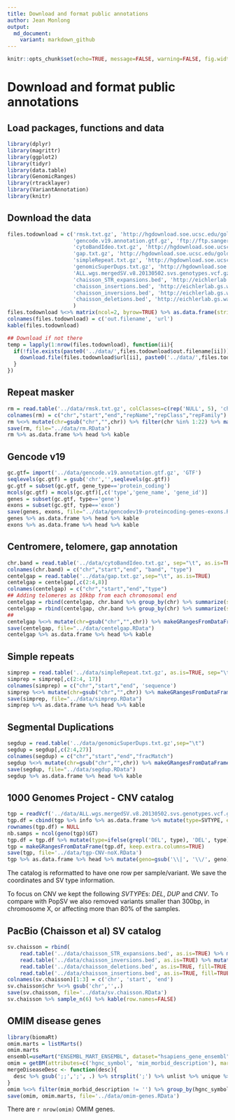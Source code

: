```yaml
---
title: Download and format public annotations
author: Jean Monlong
output:
  md_document:
    variant: markdown_github
---
```


```r
knitr::opts_chunk$set(echo=TRUE, message=FALSE, warning=FALSE, fig.width=10, tidy=TRUE)
```

# Download and format public annotations

## Load packages, functions and data

```r
library(dplyr)
library(magrittr)
library(ggplot2)
library(tidyr)
library(data.table)
library(GenomicRanges)
library(rtracklayer)
library(VariantAnnotation)
library(knitr)
```

## Download the data

```r
files.todownload = c('rmsk.txt.gz', 'http://hgdownload.soe.ucsc.edu/goldenPath/hg19/database/rmsk.txt.gz',
                     'gencode.v19.annotation.gtf.gz', 'ftp://ftp.sanger.ac.uk/pub/gencode/Gencode_human/release_19/gencode.v19.annotation.gtf.gz', 
                     'cytoBandIdeo.txt.gz', 'http://hgdownload.soe.ucsc.edu/goldenPath/hg19/database/cytoBandIdeo.txt.gz', 
                     'gap.txt.gz', 'http://hgdownload.soe.ucsc.edu/goldenPath/hg19/database/gap.txt.gz', 
                     'simpleRepeat.txt.gz', 'http://hgdownload.soe.ucsc.edu/goldenPath/hg19/database/simpleRepeat.txt.gz',
                     'genomicSuperDups.txt.gz', 'http://hgdownload.soe.ucsc.edu/goldenPath/hg19/database/genomicSuperDups.txt.gz', 
                     'ALL.wgs.mergedSV.v8.20130502.svs.genotypes.vcf.gz', 'http://ftp.1000genomes.ebi.ac.uk/vol1/ftp/phase3/integrated_sv_map/ALL.wgs.mergedSV.v8.20130502.svs.genotypes.vcf.gz', 
                     'chaisson_STR_expansions.bed', 'http://eichlerlab.gs.washington.edu/publications/chm1-structural-variation/data/GRCh37/STR_expansions.bed', 
                     'chaisson_insertions.bed', 'http://eichlerlab.gs.washington.edu/publications/chm1-structural-variation/data/GRCh37/insertions.bed', 
                     'chaisson_inversions.bed', 'http://eichlerlab.gs.washington.edu/publications/chm1-structural-variation/data/GRCh37/inversions.bed', 
                     'chaisson_deletions.bed', 'http://eichlerlab.gs.washington.edu/publications/chm1-structural-variation/data/GRCh37/deletions.bed'
                     )
files.todownload %<>% matrix(ncol=2, byrow=TRUE) %>% as.data.frame(stringsAsFactors=FALSE)
colnames(files.todownload) = c('out.filename', 'url')
kable(files.todownload)

## Download if not there
temp = lapply(1:nrow(files.todownload), function(ii){
  if(!file.exists(paste0('../data/',files.todownload$out.filename[ii]))){
    download.file(files.todownload$url[ii], paste0('../data/',files.todownload$out.filename[ii]))
  }
})
```

## Repeat masker

```r
rm = read.table('../data/rmsk.txt.gz', colClasses=c(rep('NULL', 5), 'character', 'integer', 'integer', 'NULL', 'NULL', rep('character', 3)))
colnames(rm) = c("chr","start","end","repName","repClass","repFamily")
rm %<>% mutate(chr=gsub("chr","",chr)) %>% filter(chr %in% 1:22) %>% makeGRangesFromDataFrame(keep.extra.columns=TRUE)
save(rm, file="../data/rm.RData")
rm %>% as.data.frame %>% head %>% kable
```

## Gencode v19

```r
gc.gtf= import('../data/gencode.v19.annotation.gtf.gz', 'GTF')
seqlevels(gc.gtf) = gsub('chr','',seqlevels(gc.gtf))
gc.gtf = subset(gc.gtf, gene_type=='protein_coding')
mcols(gc.gtf) = mcols(gc.gtf)[,c('type','gene_name', 'gene_id')]
genes = subset(gc.gtf, type=='gene')
exons = subset(gc.gtf, type=='exon')
save(genes, exons, file="../data/gencodev19-proteincoding-genes-exons.RData")
genes %>% as.data.frame %>% head %>% kable
exons %>% as.data.frame %>% head %>% kable
```

## Centromere, telomere, gap annotation

```r
chr.band = read.table('../data/cytoBandIdeo.txt.gz', sep="\t", as.is=TRUE)
colnames(chr.band) = c("chr","start","end", "band", "type")
centelgap = read.table('../data/gap.txt.gz',sep="\t", as.is=TRUE)
centelgap = centelgap[,c(2:4,8)]
colnames(centelgap) = c("chr","start","end","type")
## Adding telomeres as 10kbp from each chromosomal end
centelgap = rbind(centelgap, chr.band %>% group_by(chr) %>% summarize(start=min(start),end=1e4) %>% mutate(type="telomere"))
centelgap = rbind(centelgap, chr.band %>% group_by(chr) %>% summarize(start=max(end)-1e4,end=max(end)) %>% mutate(type="telomere"))
##
centelgap %<>% mutate(chr=gsub("chr","",chr)) %>% makeGRangesFromDataFrame(keep.extra.columns=TRUE)
save(centelgap, file="../data/centelgap.RData")
centelgap %>% as.data.frame %>% head %>% kable
```

## Simple repeats

```r
simprep = read.table('../data/simpleRepeat.txt.gz', as.is=TRUE, sep="\t")
simprep = simprep[,c(2:4, 17)]
colnames(simprep) = c("chr","start","end", 'sequence')
simprep %<>% mutate(chr=gsub("chr","",chr)) %>% makeGRangesFromDataFrame(keep.extra.columns=TRUE)
save(simprep, file="../data/simprep.RData")
simprep %>% as.data.frame %>% head %>% kable
```

## Segmental Duplications

```r
segdup = read.table('../data/genomicSuperDups.txt.gz',sep="\t")
segdup = segdup[,c(2:4,27)]
colnames(segdup) = c("chr","start","end","fracMatch")
segdup %<>% mutate(chr=gsub("chr","",chr)) %>% makeGRangesFromDataFrame(keep.extra.columns=TRUE)
save(segdup, file="../data/segdup.RData")
segdup %>% as.data.frame %>% head %>% kable
```

## 1000 Genomes Project - CNV catalog

```r
tgp = readVcf('../data/ALL.wgs.mergedSV.v8.20130502.svs.genotypes.vcf.gz', 'hg19')
tgp.df = cbind(tgp %>% info %>% as.data.frame %>% mutate(type=SVTYPE, end=END) %>% dplyr::select(type, end), rowRanges(tgp) %>% as.data.frame %>% dplyr::select(seqnames, start), geno(tgp)$GT %>% as.data.frame)
rownames(tgp.df) = NULL
nb.samps = ncol(geno(tgp)$GT)
tgp.df = tgp.df %>% mutate(type=ifelse(grepl('DEL', type), 'DEL', type)) %>% gather(sample, geno, 5:ncol(tgp.df)) %>% filter(geno!='0|0', geno!='.', geno!='0', seqnames!='X', type %in% c("CNV","DEL","DUP")) %>% group_by(seqnames, start, end) %>% mutate(prop=n()/nb.samps, svsize=end-start)
tgp = makeGRangesFromDataFrame(tgp.df, keep.extra.columns=TRUE)
save(tgp, file='../data/tgp-CNV-noX.RData')
tgp %>% as.data.frame %>% head %>% mutate(geno=gsub('\\|', '\\/', geno)) %>% kable
```
	
The catalog is reformatted to have one row per sample/variant.
We save the coordinates and SV type information.

To focus on CNV we kept the following *SVTYPE*s: *DEL*, *DUP* and *CNV*.
To compare with PopSV we also removed variants smaller than 300bp, in chromosome X, or affecting more than 80% of the samples.

## PacBio (Chaisson et al) SV catalog

```r
sv.chaisson = rbind(
    read.table('../data/chaisson_STR_expansions.bed', as.is=TRUE) %>% mutate(type='str'),
    read.table('../data/chaisson_inversions.bed', as.is=TRUE) %>% mutate(type='inversion'),
    read.table('../data/chaisson_deletions.bed', as.is=TRUE, fill=TRUE, sep='\t', flush=TRUE) %>% dplyr::select(V1, V2, V3) %>% mutate(type='deletion'),
    read.table('../data/chaisson_insertions.bed', as.is=TRUE, fill=TRUE) %>% dplyr::select(V1, V2, V3) %>% mutate(type='insertion'))
colnames(sv.chaisson)[1:3] = c('chr', 'start', 'end')
sv.chaisson$chr %<>% gsub('chr','',.)
save(sv.chaisson, file='../data/sv.chaisson.RData')    
sv.chaisson %>% sample_n(6) %>% kable(row.names=FALSE)
```

## OMIM disease genes

```r
library(biomaRt)
omim.marts = listMarts()
omim.marts
ensembl=useMart("ENSEMBL_MART_ENSEMBL", dataset="hsapiens_gene_ensembl")
omim = getBM(attributes=c('hgnc_symbol', 'mim_morbid_description'), mart=ensembl)
mergeDiseaseDesc <- function(desc){
  desc %>% gsub(';;',';', .) %>% strsplit(';') %>% unlist %>% unique %>% paste(collapse=';')
}
omim %<>% filter(mim_morbid_description != '') %>% group_by(hgnc_symbol) %>% summarize(mim_morbid_description=mergeDiseaseDesc(mim_morbid_description))
save(omim, omim.marts, file='../data/omim-genes.RData')
```

There are `r nrow(omim)` OMIM genes.
